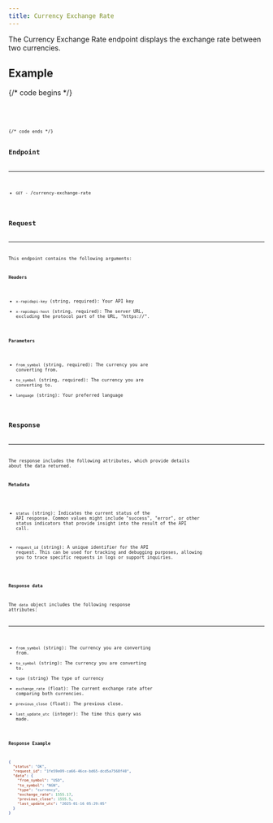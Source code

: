 ```yaml
---
title: Currency Exchange Rate
---
```


The Currency Exchange Rate endpoint displays the exchange rate between two currencies.

## Example

{/* code begins */}

<Tabs>
  <TabItem label="Bash"><Code code={codeOne} lang="bash" /></TabItem>
  <TabItem label="Python"><Code code={codeTwo} lang="python" /></TabItem>
  <TabItem label="YAML"><Code code={codeThree} lang="yaml" /></TabItem>
</Tabs>
{/* code ends */}

## Endpoint

---

- `GET` - /currency-exchange-rate

## Request

---

This endpoint contains the following arguments:

**Headers**

- `x-rapidapi-key` (string, required): Your API key
- `x-rapidapi-host` (string, required): The server URL, excluding the protocol part of the URL, "https://".

**Parameters**

- `from_symbol` (string, required): The currency you are converting from.
- `to_symbol` (string, required): The currency you are converting to.
- `language` (string): Your preferred language

## Response

---

The response includes the following attributes, which provide details about the data returned.

**Metadata**

- `status` (string): Indicates the current status of the API response. Common values might include "success", "error", or other status indicators that provide insight into the result of the API call.

- `request_id` (string): A unique identifier for the API request. This can be used for tracking and debugging purposes, allowing you to trace specific requests in logs or support inquiries.

**Response data**

The `data` object includes the following response attributes:

---

- `from_symbol` (string): The currency you are converting from.
- `to_symbol` (string): The currency you are converting to.
- `type` (string) The type of currency
- `exchange_rate` (float): The current exchange rate after comparing both currencies.
- `previous_close` (float): The previous close.
- `last_update_utc` (integer): The time this query was made.

**Response Example**

```json
{
  "status": "OK",
  "request_id": "1fe59e09-ca66-46ce-bd65-dcd5a7568f40",
  "data": {
    "from_symbol": "USD",
    "to_symbol": "NGN",
    "type": "currency",
    "exchange_rate": 1555.17,
    "previous_close": 1555.5,
    "last_update_utc": "2025-01-16 05:29:05"
  }
}
```